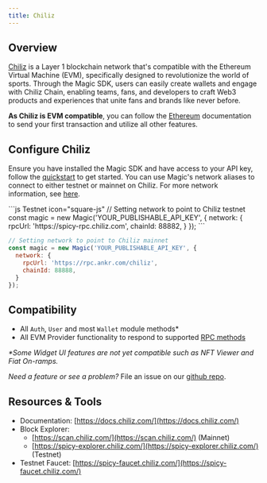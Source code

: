 ---
title: Chiliz
---

## Overview

[Chiliz](https://www.chiliz.com/) is a Layer 1 blockchain network that's compatible with the Ethereum Virtual Machine (EVM), specifically designed to revolutionize the world of sports. Through the Magic SDK, users can easily create wallets and engage with Chiliz Chain, enabling teams, fans, and developers to craft Web3 products and experiences that unite fans and brands like never before.

**As Chiliz is EVM compatible**, you can follow the [Ethereum](/embedded-wallet/blockchains/ethereum/javascript) documentation to send your first transaction and utilize all other features.

## Configure Chiliz

Ensure you have installed the Magic SDK and have access to your API key, follow the [quickstart](/embedded-wallet/quickstart/overview) to get started. You can use Magic's network aliases to connect to either testnet or mainnet on Chiliz. For more network information, see [here](https://docs.chiliz.com/chiliz-chain-mainnet).

<CodeGroup>
```js Testnet icon="square-js"
// Setting network to point to Chiliz testnet
const magic = new Magic('YOUR_PUBLISHABLE_API_KEY', {
  network: {
    rpcUrl: 'https://spicy-rpc.chiliz.com',
    chainId: 88882,
  }
});
```

```js Mainnet icon="square-js"
// Setting network to point to Chiliz mainnet
const magic = new Magic('YOUR_PUBLISHABLE_API_KEY', {
  network: {
    rpcUrl: 'https://rpc.ankr.com/chiliz',
    chainId: 88888,
  }
});
```
</CodeGroup>

## Compatibility

- All `Auth`, `User` and most `Wallet` module methods\*
- All EVM Provider functionality to respond to supported [RPC methods](/embedded-wallet/api/client-side-sdks/javascript#evm-rpc-methods)

_\*Some Widget UI features are not yet compatible such as NFT Viewer and Fiat On-ramps._

_Need a feature or see a problem?_ File an issue on our [github repo](https://github.com/magiclabs/magic-js).

## Resources & Tools

- Documentation: [https://docs.chiliz.com/](https://docs.chiliz.com/)
- Block Explorer:
  - [https://scan.chiliz.com/](https://scan.chiliz.com/) (Mainnet)
  - [https://spicy-explorer.chiliz.com/](https://spicy-explorer.chiliz.com/) (Testnet)
- Testnet Faucet: [https://spicy-faucet.chiliz.com/](https://spicy-faucet.chiliz.com/)
